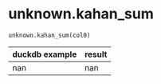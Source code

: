 # unknown.kahan_sum { #duckops.unknown.kahan_sum }

`unknown.kahan_sum(col0)`

| duckdb example | result |
| -------------- | ------ |
| nan | nan |
